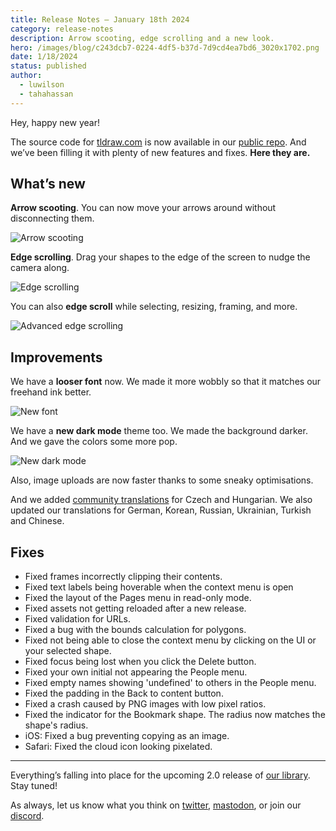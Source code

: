 ```yaml
---
title: Release Notes – January 18th 2024
category: release-notes
description: Arrow scooting, edge scrolling and a new look.
hero: /images/blog/c243dcb7-0224-4df5-b37d-7d9cd4ea7bd6_3020x1702.png
date: 1/18/2024
status: published
author:
  - luwilson
  - tahahassan
---
```


Hey, happy new year!

The source code for [tldraw.com](http://tldraw.com) is now available in our [public repo](https://github.com/tldraw/tldraw). And we’ve been filling it with plenty of new features and fixes. **Here they are.**

## What’s new

**Arrow scooting**. You can now move your arrows around without disconnecting them.

![Arrow scooting](/images/blog/92b46e2c-312e-4b43-9f7c-06797149273a_960x540.gif)

**Edge scrolling**. Drag your shapes to the edge of the screen to nudge the camera along.

![Edge scrolling](/images/blog/11ba331e-1f6c-41ed-95e7-96de4e4781a7_960x540.gif)

You can also **edge scroll** while selecting, resizing, framing, and more.

![Advanced edge scrolling](/images/blog/487b0471-5093-4b13-98b6-e04ab9261b47_960x540.gif)

## Improvements

We have a **looser font** now. We made it more wobbly so that it matches our freehand ink better.

![New font](/images/blog/a34c2d62-f3af-4ad1-aea0-443af62487cd_960x540.gif)

We have a **new dark mode** theme too. We made the background darker. And we gave the colors some more pop.

![New dark mode](/images/blog/c8864ba9-d107-46de-8eba-f3097b9696f8_960x540.gif)

Also, image uploads are now faster thanks to some sneaky optimisations.

And we added [community translations](https://tldraw.dev/community/translations/?utm_source=blog&utm_medium=announcement&utm_campaign=release-notes) for Czech and Hungarian. We also updated our translations for German, Korean, Russian, Ukrainian, Turkish and Chinese.

## Fixes

- Fixed frames incorrectly clipping their contents.
- Fixed text labels being hoverable when the context menu is open
- Fixed the layout of the Pages menu in read-only mode.
- Fixed assets not getting reloaded after a new release.
- Fixed validation for URLs.
- Fixed a bug with the bounds calculation for polygons.
- Fixed not being able to close the context menu by clicking on the UI or your selected shape.
- Fixed focus being lost when you click the Delete button.
- Fixed your own initial not appearing the People menu.
- Fixed empty names showing 'undefined' to others in the People menu.
- Fixed the padding in the Back to content button.
- Fixed a crash caused by PNG images with low pixel ratios.
- Fixed the indicator for the Bookmark shape. The radius now matches the shape's radius.
- iOS: Fixed a bug preventing copying as an image.
- Safari: Fixed the cloud icon looking pixelated.

---

Everything’s falling into place for the upcoming 2.0 release of [our library](https://tldraw.dev/?utm_source=blog&utm_medium=announcement&utm_campaign=release-notes). Stay tuned!

As always, let us know what you think on [twitter](https://twitter.com/tldraw), [mastodon](https://mas.to/@tldraw), or join our [discord](https://discord.tldraw.com/?utm_source=blog&utm_medium=announcement&utm_campaign=release-notes).
